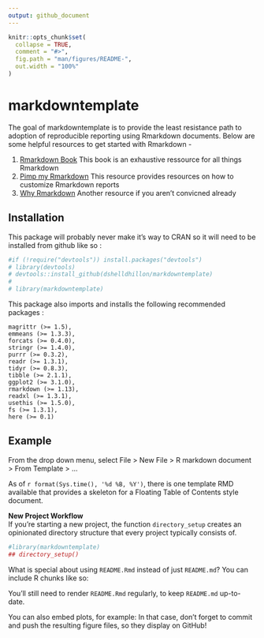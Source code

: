 ```yaml
---
output: github_document
---
```


<!-- README.md is generated from README.Rmd. Please edit that file -->

```r
knitr::opts_chunk$set(
  collapse = TRUE,
  comment = "#>",
  fig.path = "man/figures/README-",
  out.width = "100%"
)
```
# markdowntemplate

<!-- badges: start -->
<!-- badges: end -->

The goal of markdowntemplate is to provide the least resistance path to adoption of reproducible reporting using Rmarkdown documents.   Below are some helpful resources to get started with Rmarkdown - 

1.  [Rmarkdown Book](https://bookdown.org/yihui/rmarkdown/)  This book is an exhaustive ressource for all things Rmarkdown  
2.  [Pimp my Rmarkdown](https://holtzy.github.io/Pimp-my-rmd/#use_dt_for_tables) This resource provides resources on how to customize Rmarkdown reports  
3.  [Why Rmarkdown](https://andrewbtran.github.io/NICAR/2018/workflow/docs/02-rmarkdown.html) Another resource if you aren't convicned already   



## Installation

This package will probably never make it's way to CRAN so it will need to be installed from github like so : 

```r
#if (!require("devtools")) install.packages("devtools")
# library(devtools)  
# devtools::install_github(dshelldhillon/markdowntemplate) 
# 
# library(markdowntemplate) 
```

This package also imports and installs the following recommended packages :

    magrittr (>= 1.5),
    emmeans (>= 1.3.3),
    forcats (>= 0.4.0),
    stringr (>= 1.4.0),
    purrr (>= 0.3.2),
    readr (>= 1.3.1),
    tidyr (>= 0.8.3),
    tibble (>= 2.1.1),
    ggplot2 (>= 3.1.0),
    rmarkdown (>= 1.13),
    readxl (>= 1.3.1),
    usethis (>= 1.5.0),
    fs (>= 1.3.1),
    here (>= 0.1)

## Example

From the drop down menu, select File > New File > R markdown document > From Template > ... 

As of `r format(Sys.time(), '%d %B, %Y')`, there is one template RMD available that provides a skeleton for a Floating Table of Contents style document.  

**New Project Workflow**  
If you're starting a new project, the function `directory_setup` creates an opinionated directory structure that every project typically consists of.   

```r
#library(markdowntemplate)
## directory_setup()
```

What is special about using `README.Rmd` instead of just `README.md`? You can include R chunks like so:

You'll still need to render `README.Rmd` regularly, to keep `README.md` up-to-date.

You can also embed plots, for example:
In that case, don't forget to commit and push the resulting figure files, so they display on GitHub!
